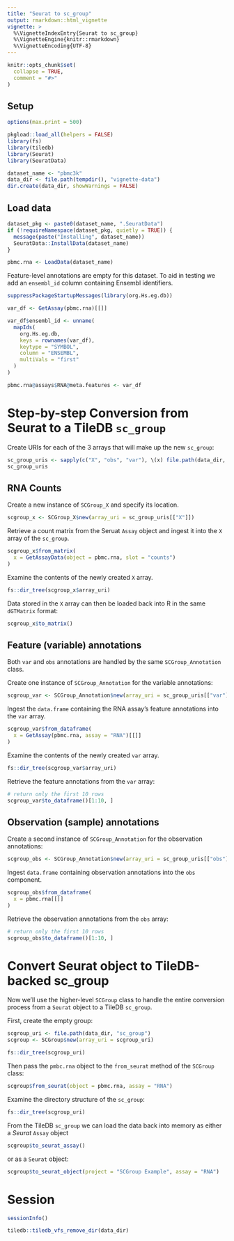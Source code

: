 ```yaml
---
title: "Seurat to sc_group"
output: rmarkdown::html_vignette
vignette: >
  %\VignetteIndexEntry{Seurat to sc_group}
  %\VignetteEngine{knitr::rmarkdown}
  %\VignetteEncoding{UTF-8}
---
```


```r
knitr::opts_chunk$set(
  collapse = TRUE,
  comment = "#>"
)
```

## Setup

```r
options(max.print = 500)

pkgload::load_all(helpers = FALSE)
library(fs)
library(tiledb)
library(Seurat)
library(SeuratData)

dataset_name <- "pbmc3k"
data_dir <- file.path(tempdir(), "vignette-data")
dir.create(data_dir, showWarnings = FALSE)
```

## Load data

```r
dataset_pkg <- paste0(dataset_name, ".SeuratData")
if (!requireNamespace(dataset_pkg, quietly = TRUE)) {
  message(paste("Installing", dataset_name))
  SeuratData::InstallData(dataset_name)
}
```

```r
pbmc.rna <- LoadData(dataset_name)
```

Feature-level annotations are empty for this dataset. To aid in testing we add an `ensembl_id` column containing Ensembl identifiers.

```r
suppressPackageStartupMessages(library(org.Hs.eg.db))

var_df <- GetAssay(pbmc.rna)[[]]

var_df$ensembl_id <- unname(
  mapIds(
    org.Hs.eg.db,
    keys = rownames(var_df),
    keytype = "SYMBOL",
    column = "ENSEMBL",
    multiVals = "first"
  )
)

pbmc.rna@assays$RNA@meta.features <- var_df
```

# Step-by-step Conversion from Seurat to a TileDB `sc_group`

Create URIs for each of the 3 arrays that will make up the new `sc_group`:

```r
sc_group_uris <- sapply(c("X", "obs", "var"), \(x) file.path(data_dir, x))
sc_group_uris
```

## RNA Counts

Create a new instance of `SCGroup_X` and specify its location.

```r
scgroup_x <- SCGroup_X$new(array_uri = sc_group_uris[["X"]])
```

Retrieve a count matrix from the Seruat `Assay` object and ingest it into the `X` array of the `sc_group`.

```r
scgroup_x$from_matrix(
  x = GetAssayData(object = pbmc.rna, slot = "counts")
)
```

Examine the contents of the newly created `X` array.

```r
fs::dir_tree(scgroup_x$array_uri)
```

Data stored in the `X` array can then be loaded back into R in the same `dGTMatrix` format:

```r
scgroup_x$to_matrix()
```

## Feature (variable) annotations

Both `var` and `obs` annotations are handled by the same `SCGroup_Annotation` class.

Create one instance of `SCGroup_Annotation` for the variable annotations:

```r
scgroup_var <- SCGroup_Annotation$new(array_uri = sc_group_uris[["var"]])
```

Ingest the `data.frame` containing the RNA assay's feature annotations into the `var` array.

```r
scgroup_var$from_dataframe(
  x = GetAssay(pbmc.rna, assay = "RNA")[[]]
)
```

Examine the contents of the newly created `var` array.

```r
fs::dir_tree(scgroup_var$array_uri)
```

Retrieve the feature annotations from the `var` array:

```r
# return only the first 10 rows
scgroup_var$to_dataframe()[1:10, ]
```

## Observation (sample) annotations

Create a second instance of `SCGroup_Annotation` for the observation annotations:

```r
scgroup_obs <- SCGroup_Annotation$new(array_uri = sc_group_uris[["obs"]])
```

Ingest `data.frame` containing observation annotations into the `obs` component.

```r
scgroup_obs$from_dataframe(
  x = pbmc.rna[[]]
)
```

Retrieve the observation annotations from the `obs` array:

```r
# return only the first 10 rows
scgroup_obs$to_dataframe()[1:10, ]
```

# Convert Seurat object to TileDB-backed sc_group

Now we'll use the higher-level `SCGroup` class to handle the entire conversion process from a `Seurat` object to a TileDB `sc_group`.

First, create the empty group:

```r
scgroup_uri <- file.path(data_dir, "sc_group")
scgroup <- SCGroup$new(array_uri = scgroup_uri)

fs::dir_tree(scgroup_uri)
```

Then pass the `pmbc.rna` object to the `from_seurat` method of the `SCGroup` class:

```r
scgroup$from_seurat(object = pbmc.rna, assay = "RNA")
```

Examine the directory structure of the `sc_group`:

```r
fs::dir_tree(scgroup_uri)
```

From the TileDB `sc_group` we can load the data back into memory as either a _Seurat_ `Assay` object

```r
scgroup$to_seurat_assay()
```

or as a `Seurat` object:

```r
scgroup$to_seurat_object(project = "SCGroup Example", assay = "RNA")
```

# Session

```r
sessionInfo()
```

```r
tiledb::tiledb_vfs_remove_dir(data_dir)
```
